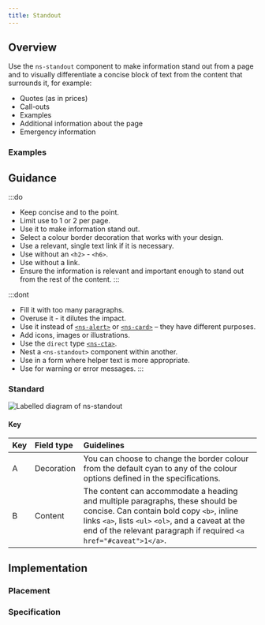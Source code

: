 ```yaml
---
title: Standout
---
```




## Overview

<CompDetails name={componentName} />

Use the `ns-standout` component to make information stand out from a page and to visually differentiate a concise block of text from the content that surrounds it, for example:

- Quotes (as in prices)
- Call-outs
- Examples
- Additional information about the page
- Emergency information

### Examples

<ExampleViewer type="standard" />

## Guidance

:::do
- Keep concise and to the point.
- Limit use to 1 or 2 per page.
- Use it to make information stand out.
- Select a colour border decoration that works with your design.
- Use a relevant, single text link if it is necessary.
- Use without an `<h2>` - `<h6>`.
- Use without a link.
- Ensure the information is relevant and important enough to stand out from the rest of the content.
:::

:::dont
- Fill it with too many paragraphs.
- Overuse it - it dilutes the impact.
- Use it instead of [`<ns-alert>`](/components/ns-alert) or [`<ns-card>`](/components/ns-card) – they have different purposes.
- Add icons, images or illustrations.
- Use the `direct` type [`<ns-cta>`](/components/ns-cta).
- Nest a `<ns-standout>` component within another.
- Use in a form where helper text is more appropriate.
- Use for warning or error messages.
:::

### Standard

![Labelled diagram of ns-standout](@assets/components/ns-standout/guidance.webp)

#### Key

| Key | Field type | Guidelines |
| :--- | :--- | :--- |
| <span class="marker">A</span> | Decoration | You can choose to change the border colour from the default cyan to any of the colour options defined in the specifications. |
| <span class="marker">B</span> | Content | The content can accommodate a heading and multiple paragraphs, these should be concise. Can contain bold copy `<b>`, inline links `<a>`, lists `<ul>` `<ol>`, and a caveat at the end of the relevant paragraph if required `<a href="#caveat">1</a>`.|

## Implementation

### Placement

<Placement name={componentName} />

### Specification

<Specification name={componentName} />

